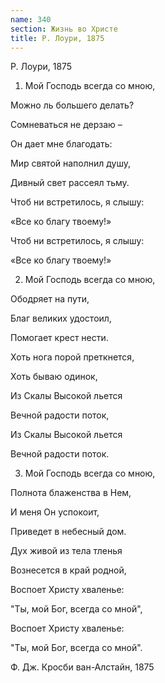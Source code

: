 ```yaml
---
name: 340
section: Жизнь во Христе
title: Р. Лоури, 1875
---
```

Р. Лоури, 1875


1. Мой Господь всегда со мною,

Можно ль большего делать?

Сомневаться не дерзаю –

Он дает мне благодать:

Мир святой наполнил душу,

Дивный свет рассеял тьму.

Чтоб ни встретилось, я слышу:

«Все ко благу твоему!»

Чтоб ни встретилось, я слышу:

«Все ко благу твоему!»


2. Мой Господь всегда со мною,

Ободряет на пути,

Благ великих удостоил,

Помогает крест нести.

Хоть нога порой преткнется,

Хоть бываю одинок,

Из Скалы Высокой льется

Вечной радости поток,

Из Скалы Высокой льется

Вечной радости поток.


3. Мой Господь всегда со мною,

Полнота блаженства в Нем,

И меня Он успокоит,

Приведет в небесный дом.

Дух живой из тела тленья

Вознесется в край родной,

Воспоет Христу хваленье:

"Ты, мой Бог, всегда со мной",

Воспоет Христу хваленье:

"Ты, мой Бог, всегда со мной".


Ф. Дж. Кросби ван-Алстайн, 1875